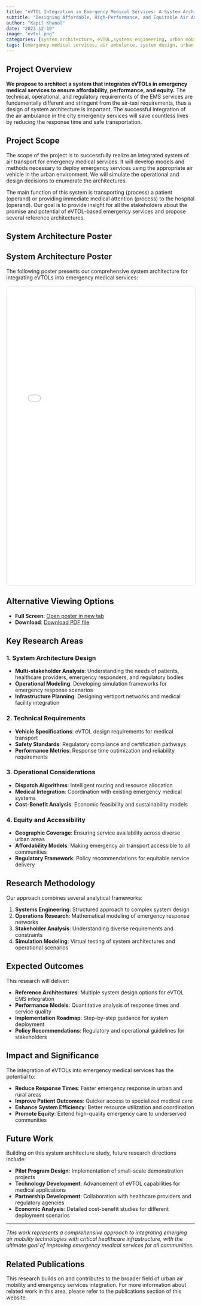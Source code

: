 ```yaml
---
title: "eVTOL Integration in Emergency Medical Services: A System Architecture Approach"
subtitle: "Designing Affordable, High-Performance, and Equitable Air Ambulance Systems"
author: "Kapil Khanal"
date: "2023-12-19"
image: "evtol.png"
categories: [system architecture, eVTOL,systems engineering, urban mobility, research]
tags: [emergency medical services, air ambulance, system design, urban air mobility, healthcare logistics]
---
```


## Project Overview

**We propose to architect a system that integrates eVTOLs in emergency medical services to ensure affordability, performance, and equity.** The technical, operational, and regulatory requirements of the EMS services are fundamentally different and stringent from the air-taxi requirements, thus a design of system architecture is important. The successful integration of the air ambulance in the city emergency services will save countless lives by reducing the response time and safe transportation.

## Project Scope

The scope of the project is to successfully realize an integrated system of air transport for emergency medical services. It will develop models and methods necessary to deploy emergency services using the appropriate air vehicle in the urban environment. We will simulate the operational and design decisions to enumerate the architectures. 

The main function of this system is transporting (process) a patient (operand) or providing immediate medical attention (process) to the hospital (operand). Our goal is to provide insight for all the stakeholders about the promise and potential of eVTOL-based emergency services and propose several reference architectures.

## System Architecture Poster

::: {.callout-note}
## System Architecture Poster

The following poster presents our comprehensive system architecture for integrating eVTOLs into emergency medical services:

:::

::: {#poster-embed}
<iframe src="System_Architecture_Poster.pdf" width="100%" height="800px" style="border: 1px solid #ddd; border-radius: 8px;"></iframe>
:::

::: {.callout-tip}
## Alternative Viewing Options

- **Full Screen**: [Open poster in new tab](System_Architecture_Poster.pdf){target="_blank"}
- **Download**: [Download PDF file](System_Architecture_Poster.pdf)
:::

## Key Research Areas

### 1. System Architecture Design
- **Multi-stakeholder Analysis**: Understanding the needs of patients, healthcare providers, emergency responders, and regulatory bodies
- **Operational Modeling**: Developing simulation frameworks for emergency response scenarios
- **Infrastructure Planning**: Designing vertiport networks and medical facility integration

### 2. Technical Requirements
- **Vehicle Specifications**: eVTOL design requirements for medical transport
- **Safety Standards**: Regulatory compliance and certification pathways
- **Performance Metrics**: Response time optimization and reliability requirements

### 3. Operational Considerations
- **Dispatch Algorithms**: Intelligent routing and resource allocation
- **Medical Integration**: Coordination with existing emergency medical systems
- **Cost-Benefit Analysis**: Economic feasibility and sustainability models

### 4. Equity and Accessibility
- **Geographic Coverage**: Ensuring service availability across diverse urban areas
- **Affordability Models**: Making emergency air transport accessible to all communities
- **Regulatory Framework**: Policy recommendations for equitable service delivery

## Research Methodology

Our approach combines several analytical frameworks:

1. **Systems Engineering**: Structured approach to complex system design
2. **Operations Research**: Mathematical modeling of emergency response networks
3. **Stakeholder Analysis**: Understanding diverse requirements and constraints
4. **Simulation Modeling**: Virtual testing of system architectures and operational scenarios

## Expected Outcomes

This research will deliver:

- **Reference Architectures**: Multiple system design options for eVTOL EMS integration
- **Performance Models**: Quantitative analysis of response times and service quality
- **Implementation Roadmap**: Step-by-step guidance for system deployment
- **Policy Recommendations**: Regulatory and operational guidelines for stakeholders

## Impact and Significance

The integration of eVTOLs into emergency medical services has the potential to:

- **Reduce Response Times**: Faster emergency response in urban and rural areas
- **Improve Patient Outcomes**: Quicker access to specialized medical care
- **Enhance System Efficiency**: Better resource utilization and coordination
- **Promote Equity**: Extend high-quality emergency care to underserved communities

## Future Work

Building on this system architecture study, future research directions include:

- **Pilot Program Design**: Implementation of small-scale demonstration projects
- **Technology Development**: Advancement of eVTOL capabilities for medical applications
- **Partnership Development**: Collaboration with healthcare providers and regulatory agencies
- **Economic Analysis**: Detailed cost-benefit studies for different deployment scenarios

---

*This work represents a comprehensive approach to integrating emerging air mobility technologies with critical healthcare infrastructure, with the ultimate goal of improving emergency medical services for all communities.*

## Related Publications

This research builds on and contributes to the broader field of urban air mobility and emergency services integration. For more information about related work in this area, please refer to the publications section of this website. 